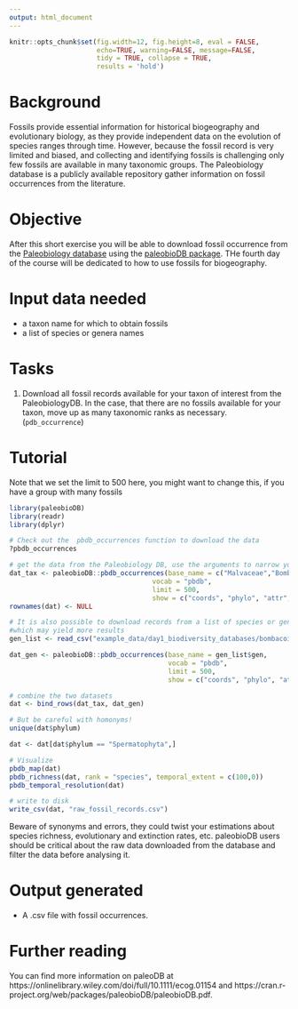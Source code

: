 ```yaml
---
output: html_document
---
```


```r
knitr::opts_chunk$set(fig.width=12, fig.height=8, eval = FALSE,
                      echo=TRUE, warning=FALSE, message=FALSE,
                      tidy = TRUE, collapse = TRUE,
                      results = 'hold')
```


# Background
Fossils provide essential information for historical biogeography and evolutionary biology, as they provide independent data on the evolution of species ranges through time. However, because the fossil record is very limited and biased, and collecting and identifying fossils is challenging only few fossils are available in many taxonomic groups. The Paleobiology database is a publicly available repository gather information on fossil occurrences from the literature.

# Objective
After this short exercise you will be able to download fossil occurrence from the [Paleobiology database](https://paleobiodb.org/#/) using the [paleobioDB package](https://github.com/ropensci/paleobioDB). THe fourth day of the course will be dedicated to how to use fossils for biogeography.

# Input data needed
- a taxon name for which to obtain fossils
- a list of species or genera names

# Tasks
1. Download all fossil records available for your taxon of interest from the PaleobiologyDB. In the case, that there are no fossils available for your taxon, move up as many taxonomic ranks as necessary. (`pdb_occurrence`)

# Tutorial
Note that we set the limit to 500 here, you might want to change this, if you have a group with many fossils

```r
library(paleobioDB)
library(readr)
library(dplyr)

# Check out the  pbdb_occurrences function to download the data
?pbdb_occurrences

# get the data from the Paleobiology DB, use the arguments to narrow your search
dat_tax <- paleobioDB::pbdb_occurrences(base_name = c("Malvaceae","Bombacaceae"), 
                                    vocab = "pbdb", 
                                    limit = 500,
                                    show = c("coords", "phylo", "attr", "loc", "time", "rem", "ident"))
rownames(dat) <- NULL

# It is also possible to download records from a list of species or genera
#which may yield more results
gen_list <- read_csv("example_data/day1_biodiversity_databases/bombacoideae_genuslist.csv")

dat_gen <- paleobioDB::pbdb_occurrences(base_name = gen_list$gen, 
                                        vocab = "pbdb", 
                                        limit = 500,
                                        show = c("coords", "phylo", "attr", "loc", "time", "rem", "ident"))

# combine the two datasets 
dat <- bind_rows(dat_tax, dat_gen)

# But be careful with homonyms!
unique(dat$phylum)

dat <- dat[dat$phylum == "Spermatophyta",]

# Visualize
pbdb_map(dat)
pbdb_richness(dat, rank = "species", temporal_extent = c(100,0))
pbdb_temporal_resolution(dat)

# write to disk
write_csv(dat, "raw_fossil_records.csv")
```

Beware of synonyms and errors, they could twist your estimations about species richness, evolutionary and extinction rates, etc. paleobioDB users should be critical about the raw data downloaded from the database and filter the data before analysing it.

# Output generated
-  A .csv file with fossil occurrences.

# Further reading
You can find more information on paleoDB at https://onlinelibrary.wiley.com/doi/full/10.1111/ecog.01154 and https://cran.r-project.org/web/packages/paleobioDB/paleobioDB.pdf.


